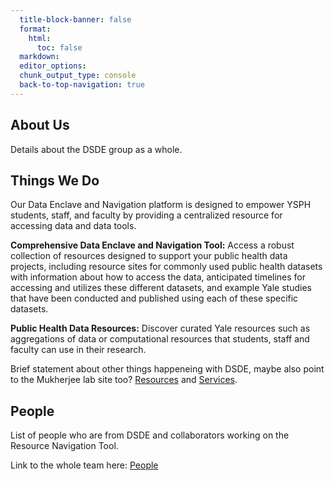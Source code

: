 ```yaml
---
  title-block-banner: false
  format:
    html:
      toc: false
  markdown: 
  editor_options: 
  chunk_output_type: console
  back-to-top-navigation: true
---
```


## About Us

Details about the DSDE group as a whole.

## Things We Do

Our Data Enclave and Navigation platform is designed to empower YSPH students, staff, and faculty by providing a centralized resource for accessing data and data tools.

**Comprehensive Data Enclave and Navigation Tool:** Access a robust collection of resources designed to support your public health data projects, including resource sites for commonly used public health datasets with information about how to access the data, anticipated timelines for accessing and utilizes these different datasets, and example Yale studies that have been conducted and published using each of these specific datasets.

**Public Health Data Resources:** Discover curated Yale resources such as aggregations of data or computational resources that students, staff and faculty can use in their research.

Brief statement about other things happeneing with DSDE, maybe also point to the Mukherjee lab site too? [Resources](https://ysph.yale.edu/public-health-research-and-practice/research-centers-and-initiatives/public-health-data-science-and-data-equity/resources/) and [Services](https://ysph.yale.edu/public-health-research-and-practice/research-centers-and-initiatives/public-health-data-science-and-data-equity/services/).

## People

List of people who are from DSDE and collaborators working on the Resource Navigation Tool.

Link to the whole team here: [People](https://ysph.yale.edu/public-health-research-and-practice/research-centers-and-initiatives/public-health-data-science-and-data-equity/people/)
